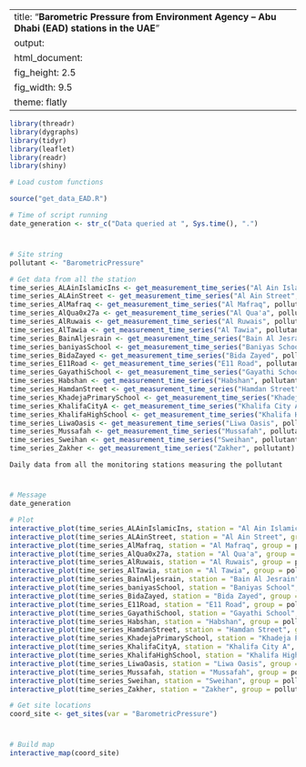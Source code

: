 
---
title: "**Barometric Pressure from Environment Agency – Abu Dhabi (EAD) stations in the UAE**"
output:
  html_document:
    fig_height: 2.5
    fig_width: 9.5
    theme: flatly
---

```{r set_up, message = FALSE, echo = FALSE, warning = FALSE}
library(threadr)
library(dygraphs)
library(tidyr)
library(leaflet)
library(readr)
library(shiny)

# Load custom functions

source("get_data_EAD.R")

# Time of script running
date_generation <- str_c("Data queried at ", Sys.time(), ".")
```
# 

## 
```{r import_data, message = FALSE, echo = FALSE, results = "hide", cache = TRUE, warning = FALSE}

# Site string
pollutant <- "BarometricPressure"

# Get data from all the station
time_series_ALAinIslamicIns <- get_measurement_time_series("Al Ain Islamic Ins", pollutant)
time_series_ALAinStreet <- get_measurement_time_series("Al Ain Street", pollutant)
time_series_AlMafraq <- get_measurement_time_series("Al Mafraq", pollutant)
time_series_AlQua0x27a <- get_measurement_time_series("Al Qua'a", pollutant)
time_series_AlRuwais <- get_measurement_time_series("Al Ruwais", pollutant)
time_series_AlTawia <- get_measurement_time_series("Al Tawia", pollutant)
time_series_BainAljesrain <- get_measurement_time_series("Bain Al Jesrain", pollutant)
time_series_baniyasSchool <- get_measurement_time_series("Baniyas School", pollutant)
time_series_BidaZayed <- get_measurement_time_series("Bida Zayed", pollutant)
time_series_E11Road <- get_measurement_time_series("E11 Road", pollutant)
time_series_GayathiSchool <- get_measurement_time_series("Gayathi School", pollutant)
time_series_Habshan <- get_measurement_time_series("Habshan", pollutant)
time_series_HamdanStreet <- get_measurement_time_series("Hamdan Street", pollutant)
time_series_KhadejaPrimarySchool <- get_measurement_time_series("Khadeja Primary School", pollutant)
time_series_KhalifaCityA <- get_measurement_time_series("Khalifa City A", pollutant)
time_series_KhalifaHighSchool <- get_measurement_time_series("Khalifa High School", pollutant)
time_series_LiwaOasis <- get_measurement_time_series("Liwa Oasis", pollutant)
time_series_Mussafah <- get_measurement_time_series("Mussafah", pollutant)
time_series_Sweihan <- get_measurement_time_series("Sweihan", pollutant)
time_series_Zakher <- get_measurement_time_series("Zakher", pollutant)
```

 `Daily data from all the monitoring stations measuring the pollutant`
 
# 

## 

```{r plot_EAD_LAT, echo = FALSE, cache = TRUE}
# Message
date_generation

# Plot
interactive_plot(time_series_ALAinIslamicIns, station = "Al Ain Islamic Ins", group =   pollutant, pollu="BarometricPressure")
interactive_plot(time_series_ALAinStreet, station = "Al Ain Street", group = pollutant, pollu="BarometricPressure")
interactive_plot(time_series_AlMafraq, station = "Al Mafraq", group = pollutant, pollu="BarometricPressure")
interactive_plot(time_series_AlQua0x27a, station = "Al Qua'a", group = pollutant, pollu="BarometricPressure")
interactive_plot(time_series_AlRuwais, station = "Al Ruwais", group = pollutant, pollu="BarometricPressure")
interactive_plot(time_series_AlTawia, station = "Al Tawia", group = pollutant, pollu="BarometricPressure")
interactive_plot(time_series_BainAljesrain, station = "Bain Al Jesrain", group = pollutant, pollu="BarometricPressure")
interactive_plot(time_series_baniyasSchool, station = "Baniyas School", group = pollutant, pollu="BarometricPressure")
interactive_plot(time_series_BidaZayed, station = "Bida Zayed", group = pollutant, pollu="BarometricPressure")
interactive_plot(time_series_E11Road, station = "E11 Road", group = pollutant, pollu="BarometricPressure")
interactive_plot(time_series_GayathiSchool, station = "Gayathi School", group = pollutant, pollu="BarometricPressure")
interactive_plot(time_series_Habshan, station = "Habshan", group = pollutant, pollu="BarometricPressure")
interactive_plot(time_series_HamdanStreet, station = "Hamdan Street", group = pollutant, pollu="BarometricPressure")
interactive_plot(time_series_KhadejaPrimarySchool, station = "Khadeja Primary School", group = pollutant, pollu="BarometricPressure")
interactive_plot(time_series_KhalifaCityA, station = "Khalifa City A", group = pollutant, pollu="BarometricPressure")
interactive_plot(time_series_KhalifaHighSchool, station = "Khalifa High School", group =pollutant, pollu="BarometricPressure")
interactive_plot(time_series_LiwaOasis, station = "Liwa Oasis", group = pollutant, pollu="BarometricPressure")
interactive_plot(time_series_Mussafah, station = "Mussafah", group = pollutant, pollu="BarometricPressure")
interactive_plot(time_series_Sweihan, station = "Sweihan", group = pollutant, pollu="BarometricPressure")
interactive_plot(time_series_Zakher, station = "Zakher", group = pollutant, pollu="BarometricPressure")


```


```{r import_data_for_map, message = FALSE, echo = FALSE, results = "hide", cache = TRUE}
# Get site locations
coord_site <- get_sites(var = "BarometricPressure")

```
#
 
##

```{r map, fig.height = 8, echo = FALSE, message = FALSE, cache = TRUE}
# Build map
interactive_map(coord_site)
```

 
 
